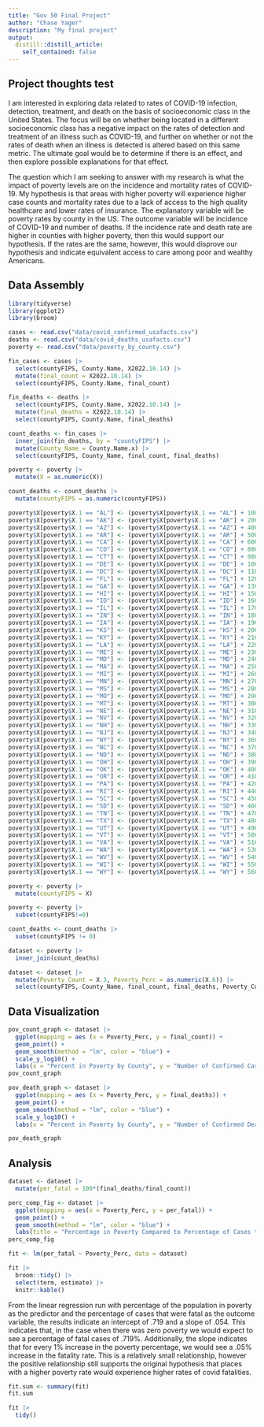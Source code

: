 ```yaml
---
title: "Gov 50 Final Project"
author: "Chase Yager"
description: "My final project"
output:
  distill::distill_article:
    self_contained: false
---
```




## Project thoughts test

I am interested in exploring data related to rates of COVID-19 infection, detection, treatment, and death on the basis of 
socioeconomic class in the United States. The focus will be on whether being located in a different socioeconomic class 
has a negative impact on the rates of detection and treatment of an illness such as COVID-19, and further on whether or 
not the rates of death when an illness is detected is altered based on this same metric. The ultimate goal would be to 
determine if there is an effect, and then explore possible explanations for that effect.

The question which I am seeking to answer with my research is what the impact of poverty levels are on the incidence and 
mortality rates of COVID-19. My hypothesis is that areas with higher poverty will experience higher case counts and mortality 
rates due to a lack of access to the high quality healthcare and lower rates of insurance. The explanatory variable will be 
poverty rates by county in the US. The outcome variable will be incidence of COVID-19 and number of deaths. If the incidence 
rate and death rate are higher in counties with higher poverty, then this would support our hypothesis. If the rates are the 
same, however, this would disprove our hypothesis and indicate equivalent access to care among poor and wealthy Americans.

## Data Assembly
```r
library(tidyverse)
library(ggplot2)
library(broom)
```

```r
cases <- read.csv("data/covid_confirmed_usafacts.csv")
deaths <- read.csv("data/covid_deaths_usafacts.csv")
poverty <- read.csv("data/poverty_by_county.csv")
```
```r
fin_cases <- cases |>
  select(countyFIPS, County.Name, X2022.10.14) |>
  mutate(final_count = X2022.10.14) |>
  select(countyFIPS, County.Name, final_count)
```
```r
fin_deaths <- deaths |>
  select(countyFIPS, County.Name, X2022.10.14) |>
  mutate(final_deaths = X2022.10.14) |>
  select(countyFIPS, County.Name, final_deaths)
```

```r
count_deaths <- fin_cases |>
  inner_join(fin_deaths, by = "countyFIPS") |>
  mutate(County_Name = County.Name.x) |>
  select(countyFIPS, County_Name, final_count, final_deaths)
```

```r
poverty <- poverty |>
  mutate(X = as.numeric(X))
```
```r
count_deaths <- count_deaths |>
  mutate(countyFIPS = as.numeric(countyFIPS))
```


```r
poverty$X[poverty$X.1 == "AL"] <- (poverty$X[poverty$X.1 == "AL"] + 1000) 
poverty$X[poverty$X.1 == "AK"] <- (poverty$X[poverty$X.1 == "AK"] + 2000)
poverty$X[poverty$X.1 == "AZ"] <- (poverty$X[poverty$X.1 == "AZ"] + 4000) 
poverty$X[poverty$X.1 == "AR"] <- (poverty$X[poverty$X.1 == "AR"] + 5000) 
poverty$X[poverty$X.1 == "CA"] <- (poverty$X[poverty$X.1 == "CA"] + 6000) 
poverty$X[poverty$X.1 == "CO"] <- (poverty$X[poverty$X.1 == "CO"] + 8000) 
poverty$X[poverty$X.1 == "CT"] <- (poverty$X[poverty$X.1 == "CT"] + 9000) 
poverty$X[poverty$X.1 == "DE"] <- (poverty$X[poverty$X.1 == "DE"] + 10000) 
poverty$X[poverty$X.1 == "DC"] <- (poverty$X[poverty$X.1 == "DC"] + 11000) 
poverty$X[poverty$X.1 == "FL"] <- (poverty$X[poverty$X.1 == "FL"] + 12000) 
poverty$X[poverty$X.1 == "GA"] <- (poverty$X[poverty$X.1 == "GA"] + 13000) 
poverty$X[poverty$X.1 == "HI"] <- (poverty$X[poverty$X.1 == "HI"] + 15000) 
poverty$X[poverty$X.1 == "ID"] <- (poverty$X[poverty$X.1 == "ID"] + 16000) 
poverty$X[poverty$X.1 == "IL"] <- (poverty$X[poverty$X.1 == "IL"] + 17000) 
poverty$X[poverty$X.1 == "IN"] <- (poverty$X[poverty$X.1 == "IN"] + 18000) 
poverty$X[poverty$X.1 == "IA"] <- (poverty$X[poverty$X.1 == "IA"] + 19000) 
poverty$X[poverty$X.1 == "KS"] <- (poverty$X[poverty$X.1 == "KS"] + 20000) 
poverty$X[poverty$X.1 == "KY"] <- (poverty$X[poverty$X.1 == "KY"] + 21000) 
poverty$X[poverty$X.1 == "LA"] <- (poverty$X[poverty$X.1 == "LA"] + 22000) 
poverty$X[poverty$X.1 == "ME"] <- (poverty$X[poverty$X.1 == "ME"] + 23000) 
poverty$X[poverty$X.1 == "MD"] <- (poverty$X[poverty$X.1 == "MD"] + 24000) 
poverty$X[poverty$X.1 == "MA"] <- (poverty$X[poverty$X.1 == "MA"] + 25000)
poverty$X[poverty$X.1 == "MI"] <- (poverty$X[poverty$X.1 == "MI"] + 26000) 
poverty$X[poverty$X.1 == "MN"] <- (poverty$X[poverty$X.1 == "MN"] + 27000) 
poverty$X[poverty$X.1 == "MS"] <- (poverty$X[poverty$X.1 == "MS"] + 28000) 
poverty$X[poverty$X.1 == "MO"] <- (poverty$X[poverty$X.1 == "MO"] + 29000) 
poverty$X[poverty$X.1 == "MT"] <- (poverty$X[poverty$X.1 == "MT"] + 30000) 
poverty$X[poverty$X.1 == "NE"] <- (poverty$X[poverty$X.1 == "NE"] + 31000) 
poverty$X[poverty$X.1 == "NV"] <- (poverty$X[poverty$X.1 == "NV"] + 32000) 
poverty$X[poverty$X.1 == "NH"] <- (poverty$X[poverty$X.1 == "NH"] + 33000) 
poverty$X[poverty$X.1 == "NJ"] <- (poverty$X[poverty$X.1 == "NJ"] + 34000) 
poverty$X[poverty$X.1 == "NY"] <- (poverty$X[poverty$X.1 == "NY"] + 36000)
poverty$X[poverty$X.1 == "NC"] <- (poverty$X[poverty$X.1 == "NC"] + 37000) 
poverty$X[poverty$X.1 == "ND"] <- (poverty$X[poverty$X.1 == "ND"] + 38000)
poverty$X[poverty$X.1 == "OH"] <- (poverty$X[poverty$X.1 == "OH"] + 39000)
poverty$X[poverty$X.1 == "OK"] <- (poverty$X[poverty$X.1 == "OK"] + 40000)
poverty$X[poverty$X.1 == "OR"] <- (poverty$X[poverty$X.1 == "OR"] + 41000) 
poverty$X[poverty$X.1 == "PA"] <- (poverty$X[poverty$X.1 == "PA"] + 42000) 
poverty$X[poverty$X.1 == "RI"] <- (poverty$X[poverty$X.1 == "RI"] + 44000) 
poverty$X[poverty$X.1 == "SC"] <- (poverty$X[poverty$X.1 == "SC"] + 45000) 
poverty$X[poverty$X.1 == "SD"] <- (poverty$X[poverty$X.1 == "SD"] + 46000) 
poverty$X[poverty$X.1 == "TN"] <- (poverty$X[poverty$X.1 == "TN"] + 47000) 
poverty$X[poverty$X.1 == "TX"] <- (poverty$X[poverty$X.1 == "TX"] + 48000) 
poverty$X[poverty$X.1 == "UT"] <- (poverty$X[poverty$X.1 == "UT"] + 49000) 
poverty$X[poverty$X.1 == "VT"] <- (poverty$X[poverty$X.1 == "VT"] + 50000) 
poverty$X[poverty$X.1 == "VA"] <- (poverty$X[poverty$X.1 == "VA"] + 51000) 
poverty$X[poverty$X.1 == "WA"] <- (poverty$X[poverty$X.1 == "WA"] + 53000) 
poverty$X[poverty$X.1 == "WV"] <- (poverty$X[poverty$X.1 == "WV"] + 54000) 
poverty$X[poverty$X.1 == "WI"] <- (poverty$X[poverty$X.1 == "WI"] + 55000) 
poverty$X[poverty$X.1 == "WY"] <- (poverty$X[poverty$X.1 == "WY"] + 56000) 
```


```r
poverty <- poverty |>
  mutate(countyFIPS = X)
```

```r
poverty <- poverty |>
  subset(countyFIPS!=0)
```
```r
count_deaths <- count_deaths |>
  subset(countyFIPS != 0)
```

```r
dataset <- poverty |>
  inner_join(count_deaths)
```

```r
dataset <- dataset |>
  mutate(Poverty_Count = X.3, Poverty_Perc = as.numeric(X.6)) |>
  select(countyFIPS, County_Name, final_count, final_deaths, Poverty_Count, Poverty_Perc)
```
## Data Visualization
```r
pov_count_graph <- dataset |>
  ggplot(mapping = aes (x = Poverty_Perc, y = final_count)) +
  geom_point() +
  geom_smooth(method = "lm", color = "blue") +
  scale_y_log10() +
  labs(x = "Percent in Poverty by County", y = "Number of Confirmed Cases", title = "Comparison Between Poverty Rate and COVID Cases by County")
pov_count_graph
```
```r
pov_death_graph <- dataset |>
  ggplot(mapping = aes (x = Poverty_Perc, y = final_deaths)) +
  geom_point() +
  geom_smooth(method = "lm", color = "blue") +
  scale_y_log10() +
  labs(x = "Percent in Poverty by County", y = "Number of Confirmed Deaths", title = "Comparison Between Poverty Rate and COVID Deaths by County")

pov_death_graph
```

## Analysis

```r
dataset <- dataset |>
  mutate(per_fatal = 100*(final_deaths/final_count))
```
```r
perc_comp_fig <- dataset |>
  ggplot(mapping = aes(x = Poverty_Perc, y = per_fatal)) +
  geom_point() +
  geom_smooth(method = "lm", color = "blue") +
  labs(title = "Percentage in Poverty Compared to Percentage of Cases that were Fatal", x = "Poverty Percentage", y = "Percentage of Cases that were Fatal")
perc_comp_fig
```
```r
fit <- lm(per_fatal ~ Poverty_Perc, data = dataset) 

fit |>
  broom::tidy() |>
  select(term, estimate) |>
  knitr::kable()
```
From the linear regression run with percentage of the population in poverty as the predictor and the percentage of 
cases that were fatal as the outcome variable, the results indicate an intercept of .719 and a slope of .054. This 
indicates that, in the case when there was zero poverty we would expect to see a percentage of fatal cases of .719%. 
Additionally, the slope indicates that for every 1% increase in the poverty percentage, we would see a .05% increase 
in the fatality rate. This is a relatively small relationship, however the positive relationship still supports the 
original hypothesis that places with a higher poverty rate would experience higher rates of covid fatalities. 

```r
fit.sum <- summary(fit)
fit.sum
```
```r
fit |>
  tidy()
```

